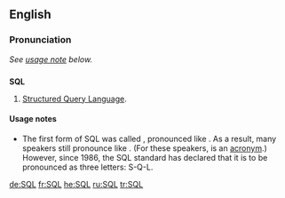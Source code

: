 ==English==
{{wikipedia}}
===Pronunciation===
''See [[#Usage notes|usage note]] below.''

==={{initialism}}===
'''SQL'''

# [[w:Structured Query Language|Structured Query Language]].

====Usage notes====
* {{sense|structured query language}} The first form of SQL was called {{term||SEQUEL}}, pronounced like {{term|sequel}}. As a result, many speakers still pronounce {{term||SQL}} like {{term||sequel}}. (For these speakers, {{term||SQL}} is an [[Appendix:Glossary#acronym|acronym]].) However, since 1986, the SQL standard has declared that it is to be pronounced as three letters: S-Q-L.

[[de:SQL]]
[[fr:SQL]]
[[he:SQL]]
[[ru:SQL]]
[[tr:SQL]]